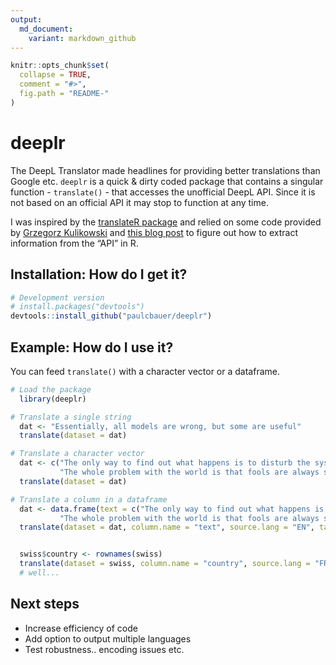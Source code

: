 ```yaml
---
output:
  md_document:
    variant: markdown_github
---
```


<!-- README.md is generated from README.Rmd. Please edit that file -->

```r
knitr::opts_chunk$set(
  collapse = TRUE,
  comment = "#>",
  fig.path = "README-"
)
```

# deeplr

The DeepL Translator made headlines for providing better translations than Google etc. ```deeplr``` is a quick & dirty coded package that contains a singular function - ```translate()``` - that accesses the unofficial DeepL API. Since it is not based on an official API it may stop to function at any time.

I was inspired by the [translateR package](https://github.com/ChristopherLucas/translateR) and relied on some code provided by [Grzegorz Kulikowski](https://psvmware.wordpress.com/2017/09/11/get-deepltranslation-translating-straight-from-your-powershell/) and [this blog post](https://itsalocke.com/blog/r-quick-tip-microsoft-cognitive-services-text-analytics-api/) to figure out how to extract information from the "API" in R. 



## Installation: How do I get it?

```r
# Development version
# install.packages("devtools")
devtools::install_github("paulcbauer/deeplr")
```

## Example: How do I use it?

You can feed ```translate()``` with a character vector or a dataframe. 

```r
# Load the package
  library(deeplr)

# Translate a single string
  dat <- "Essentially, all models are wrong, but some are useful"
  translate(dataset = dat)

# Translate a character vector
  dat <- c("The only way to find out what happens is to disturb the system",
           "The whole problem with the world is that fools are always so certain of themselves")
  translate(dataset = dat)

# Translate a column in a dataframe
  dat <- data.frame(text = c("The only way to find out what happens is to disturb the system",
           "The whole problem with the world is that fools are always so certain of themselves"))
  translate(dataset = dat, column.name = "text", source.lang = "EN", target.lang = "ES")


  swiss$country <- rownames(swiss)
  translate(dataset = swiss, column.name = "country", source.lang = "FR", target.lang = "EN")
  # well...
```


## Next steps
* Increase efficiency of code
* Add option to output multiple languages
* Test robustness.. encoding issues etc.
